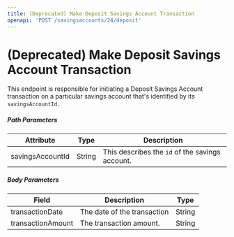 ```yaml
---
title: (Deprecated) Make Deposit Savings Account Transaction
openapi: 'POST /savingsaccounts/24/deposit'
---
```


# (Deprecated) Make Deposit Savings Account Transaction

This endpoint is responsible for initiating a Deposit Savings Account transaction on a particular savings account that's identified by its `savingsAccountId`.

##### Path Parameters

| **Attribute** | **Type** | **Description** |
| --- | --- | --- |
| savingsAccountId | String | This describes the `id` of the savings account. |

##### Body Parameters

| Field | Description | Type |
| --- | --- | --- |
| transactionDate | The date of the transaction | String |
| transactionAmount | The transaction amount. | String |

